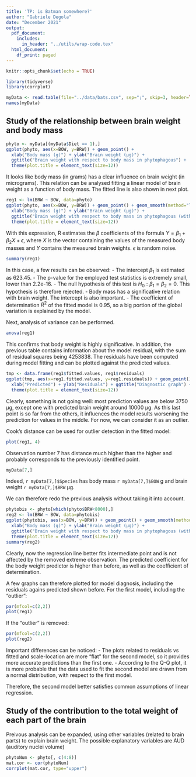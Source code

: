 ```yaml
---
title: 'TP: is Batman somewhere?'
author: "Gabriele Degola"
date: "December 2021"
output:
  pdf_document:
    includes:
      in_header: "../utils/wrap-code.tex"
  html_document:
    df_print: paged
---
```


```r
knitr::opts_chunk$set(echo = TRUE)
```

```r
library(tidyverse)
library(corrplot)
```

```r
myData <- read.table(file="../data/bats.csv", sep=";", skip=3, header=TRUE)
names(myData)
```

## Study of the relationship between brain weight and body mass

```r
phyto <- myData[(myData$Diet == 1),]
ggplot(phyto, aes(x=BOW, y=BRW)) + geom_point() +
  xlab("Body mass (g)") + ylab("Brain weight (µg)") +
  ggtitle("Brain weight with respect to body mass in phytophagous") +
  theme(plot.title = element_text(size=12))
```

It looks like body mass (in grams) has a clear influence on brain weight (in micrograms). This relation can be analysed fitting a linear model of brain weight as a function of body mass. The fitted line is also shown in next plot.

```r
reg1 <- lm(BRW ~ BOW, data=phyto)
ggplot(phyto, aes(x=BOW, y=BRW)) + geom_point() + geom_smooth(method="lm") +
  xlab("Body mass (g)") + ylab("Brain weight (µg)") +
  ggtitle("Brain weight with respect to body mass in phytophagous (with regression line)") +
  theme(plot.title = element_text(size=12))
```

With this expression, R estimates the $\beta$ coefficients of the formula $Y = \beta_1 + \beta_2X + \epsilon$, where $X$ is the vector containing the values of the measured body masses and $Y$ contains the measured brain weights. $\epsilon$ is random noise.

```r
summary(reg1)
```

In this case, a few results can be observed:
- The intercept $\beta_1$ is estimated as 623.45.
- The p-value for the employed test statistics is extremely small, lower than 2.2e-16.
- The null hypothesis of this test is $H_0 : \beta_1 = \beta_2 = 0$. This hypothesis is therefore rejected.
- Body mass has a significative relation with brain weight. The intercept is also important.
- The coefficient of determination $R^2$ of the fitted model is 0.95, so a big portion of the global variation is explained by the model.

Next, analysis of variance can be performed.

```r
anova(reg1)
```

This confirms that body weight is highly significative. In addition, the previous table contains information about the model residual, with the sum of residual squares being 4253838. The residuals have been computed during model fitting and can be plotted against the predicted values.

```r
tmp <- data.frame(reg1$fitted.values, reg1$residuals)
ggplot(tmp, aes(x=reg1.fitted.values, y=reg1.residuals)) + geom_point() +
  xlab("Predicted") + ylab("Residuals") + ggtitle("Diagnostic graph") +
  theme(plot.title = element_text(size=12))
```

Clearly, something is not going well: most prediction values are below 3750 µg, except one with predicted brain weight around 10000 µg. As this last point is so far from the others, it influences the model results worsening the prediction for values in the middle. For now, we can consider it as an outlier.

Cook's distance can be used for outlier detection in the fitted model:

```r
plot(reg1, 4)
```

Observation number 7 has distance much higher than the higher and probably corresponds to the previously identified point.

```r
myData[7,]
```

Indeed, `r myData[7,]$Species` has body mass `r myData[7,]$BOW` g and brain weight `r myData[7,]$BRW` µg.

We can therefore redo the previous analysis without taking it into account.
```r
phytobis <- phyto[which(phyto$BRW<8000),]
reg2 <- lm(BRW ~ BOW, data=phytobis)
ggplot(phytobis, aes(x=BOW, y=BRW)) + geom_point() + geom_smooth(method="lm") +
  xlab("Body mass (g)") + ylab("Brain weight (µg)") +
  ggtitle("Brain weight with respect to body mass in phytophagous (with regression line)") +
  theme(plot.title = element_text(size=12))
summary(reg2)
```

Clearly, now the regression line better fits intermediate point and is not affected by the removed extreme observation. The predicted coefficient for the body weight predictor is higher than before, as well as the coefficient of determination.

A few graphs can therefore plotted for model diagnosis, including the residuals agains predicted shown before. For the first model, including the "outlier":

```r
par(mfcol=c(2,2))
plot(reg1)
```
If the "outlier" is removed:
```r
par(mfcol=c(2,2))
plot(reg2)
```
Important differences can be noticed:
- The plots related to residuals vs fitted and scale-location are more "flat" for the second model, so it provides more accurate predictions than the first one.
- According to the Q-Q plot, it is more probable that the data used to fit the second model are drawn from a normal distribution, with respect to the first model.

Therefore, the second model better satisfies common assumptions of linear regression.


## Study of the contribution to the total weight of each part of the brain

Preivous analysis can be expanded, using other variables (related to brain parts) to explain brain weight. The possible explanatory variables are AUD (auditory nuclei volume)

```r
phytoNum <- phyto[, c(4:8)]
mat.cor <- cor(phytoNum)
corrplot(mat.cor, type="upper")
```

